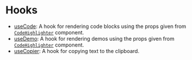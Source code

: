 # Hooks

- [useCode](./useCode/page.mdx): A hook for rendering code blocks using the props given from [`CodeHighlighter`](../components/code-highlighter/page.mdx) component.
- [useDemo](./useDemo/page.mdx): A hook for rendering demos using the props given from [`CodeHighlighter`](../components/code-highlighter/page.mdx) component.
- [useCopier](./useCopier/page.mdx): A hook for copying text to the clipboard.
